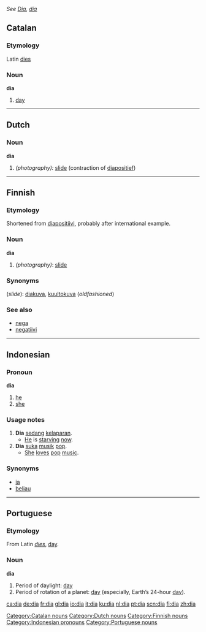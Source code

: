 ''See [[Dia]], [[día]]''
==Catalan==
===Etymology===
Latin [[dies]]
===Noun===
'''dia''' {{m}}

# [[day]]

[[Category:Catalan nouns]]


----

==Dutch==
===Noun===
'''dia''' {{m}}
# ''(photography):'' [[slide]] (contraction of [[diapositief]])


----

==Finnish==
===Etymology===
Shortened from [[diapositiivi]], probably after international example.

===Noun===
'''dia'''
# ''(photography)'': [[slide]]

===Synonyms===
(''slide''): [[diakuva]], [[kuultokuva]] (''oldfashioned'')

===See also===
*[[nega]]
*[[negatiivi]]


----

==Indonesian==

===Pronoun===
'''dia'''
# [[he]]
# [[she]]

===Usage notes===
# '''Dia''' [[sedang]] [[lapar|kelaparan]].
#* [[he|He]] is [[starve|starving]] [[now]].
# '''Dia''' [[suka]] [[musik]] [[pop]].
#* [[she|She]] [[love]]s [[pop]] [[music]].

===Synonyms===
*[[ia]]
*[[beliau]]


----

==Portuguese==
===Etymology===
From Latin ''[[dies]]'', [[day]].

===Noun===
'''dia''' {{m}}
#Period of daylight: [[day]]
#Period of rotation of a planet: [[day]] (especially, Earth’s 24-hour [[day]]).

[[Category:Dutch nouns]]
[[Category:Finnish nouns]]
[[Category:Indonesian pronouns]]
[[Category:Portuguese nouns]]

[[ca:dia]]
[[de:dia]]
[[fr:dia]]
[[gl:dia]]
[[io:dia]]
[[it:dia]]
[[ku:dia]]
[[nl:dia]]
[[pt:dia]]
[[scn:dia]]
[[fi:dia]]
[[zh:dia]]